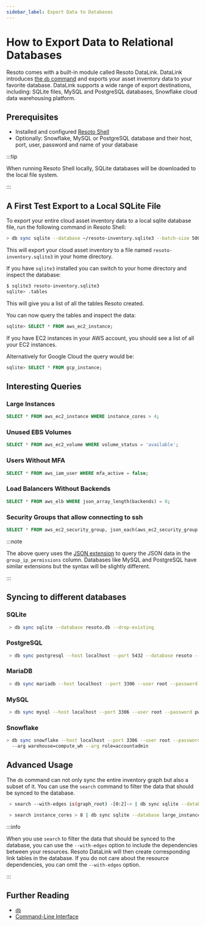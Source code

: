```yaml
---
sidebar_label: Export Data to Databases
---
```


# How to Export Data to Relational Databases

Resoto comes with a built-in module called Resoto DataLink. DataLink introduces [the `db` command](../../../reference/cli/action-commands/db.mdx) and exports your asset inventory data to your favorite database. DataLink supports a wide range of export destinations, including: SQLite files, MySQL and PostgreSQL databases, Snowflake cloud data warehousing platform.

## Prerequisites

- Installed and configured [Resoto Shell](../../../reference/components/shell.mdx)
- Optionally: Snowflake, MySQL or PostgreSQL database and their host, port, user, password and name of your database

:::tip

When running Resoto Shell locally, SQLite databases will be downloaded to the local file system.

:::

## A First Test Export to a Local SQLite File

To export your entire cloud asset inventory data to a local sqlite database file, run the following command in Resoto Shell:

```bash
> db sync sqlite --database ~/resoto-inventory.sqlite3 --batch-size 500
```

This will export your cloud asset inventory to a file named `resoto-inventory.sqlite3` in your home directory.

If you have `sqlite3` installed you can switch to your home directory and inspect the database:

```bash
$ sqlite3 resoto-inventory.sqlite3
sqlite> .tables
```

This will give you a list of all the tables Resoto created.

You can now query the tables and inspect the data:

```sql
sqlite> SELECT * FROM aws_ec2_instance;
```

If you have EC2 instances in your AWS account, you should see a list of all your EC2 instances.

Alternatively for Google Cloud the query would be:

```sql
sqlite> SELECT * FROM gcp_instance;
```

## Interesting Queries

### Large Instances

```sql
SELECT * FROM aws_ec2_instance WHERE instance_cores > 4;
```

### Unused EBS Volumes

```sql
SELECT * FROM aws_ec2_volume WHERE volume_status = 'available';
```

### Users Without MFA

```sql
SELECT * FROM aws_iam_user WHERE mfa_active = false;
```

### Load Balancers Without Backends

```sql
SELECT * FROM aws_elb WHERE json_array_length(backends) = 0;
```

### Security Groups that allow connecting to ssh

```sql
SELECT * FROM aws_ec2_security_group, json_each(aws_ec2_security_group.group_ip_permissions) WHERE json_extract(json_each.value, '$.from_port') <= 22 AND json_extract(json_each.value, '$.to_port') >= 22;
```

:::note

The above query uses the [JSON extension](https://www.sqlite.org/json1.html) to query the JSON data in the `group_ip_permissions` column. Databases like MySQL and PostgreSQL have similar extensions but the syntax will be slightly different.

:::

## Syncing to different databases

### SQLite

```bash title="Sync the complete graph to a SQLite database"
 > db sync sqlite --database resoto.db --drop-existing
```

### PostgreSQL

```bash title="Sync the complete graph to a PostgreSQL database"
 > db sync postgresql --host localhost --port 5432 --database resoto --user ci --password bombproof
```

### MariaDB

```bash title="Sync the complete graph to a MariaDB database"
 > db sync mariadb --host localhost --port 3306 --user root --password pw --database test
```

### MySQL

```bash title="Sync the complete graph to a MySQL database"
 > db sync mysql --host localhost --port 3306 --user root --password pw --database test
```

### Snowflake

```bash title="Sync the complete graph to a Snowflake database"
> db sync snowflake --host localhost --port 3306 --user root --password pw --database test
  --arg warehouse=compute_wh --arg role=accountadmin
```

## Advanced Usage

The `db` command can not only sync the entire inventory graph but also a subset of it. You can use the `search` command to filter the data that should be synced to the database.

```bash title="Select a subset of data and sync it to a SQLite database"
 > search --with-edges is(graph_root) -[0:2]-> | db sync sqlite --database resoto.db
```

```bash title="Sync all large instances into a sqlite database"
 > search instance_cores > 8 | db sync sqlite --database large_instances.db
```

:::info

When you use `search` to filter the data that should be synced to the database, you can use the `--with-edges` option to include the dependencies between your resources. Resoto DataLink will then create corresponding link tables in the database. If you do not care about the resource dependencies, you can omit the `--with-edges` option.

:::

## Further Reading

- [`db`](../../../reference/cli/action-commands/db.mdx)
- [Command-Line Interface](../../../reference/cli/index.mdx)
